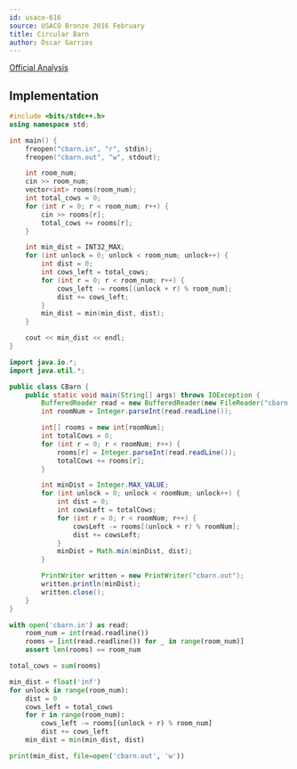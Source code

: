 ```yaml
---
id: usaco-616
source: USACO Bronze 2016 February
title: Circular Barn
author: Óscar Garries
---
```


[Official Analysis](http://www.usaco.org/current/data/sol_cbarn_bronze_feb16.html)

<LanguageSection>
<CPPSection>

## Implementation

```cpp
#include <bits/stdc++.h>
using namespace std;

int main() {
	freopen("cbarn.in", "r", stdin);
	freopen("cbarn.out", "w", stdout);

	int room_num;
	cin >> room_num;
	vector<int> rooms(room_num);
	int total_cows = 0;
	for (int r = 0; r < room_num; r++) {
		cin >> rooms[r];
		total_cows += rooms[r];
	}

	int min_dist = INT32_MAX;
	for (int unlock = 0; unlock < room_num; unlock++) {
		int dist = 0;
		int cows_left = total_cows;
		for (int r = 0; r < room_num; r++) {
			cows_left -= rooms[(unlock + r) % room_num];
			dist += cows_left;
		}
		min_dist = min(min_dist, dist);
	}

	cout << min_dist << endl;
}
```

</CPPSection>
<JavaSection>

```java
import java.io.*;
import java.util.*;

public class CBarn {
	public static void main(String[] args) throws IOException {
		BufferedReader read = new BufferedReader(new FileReader("cbarn.in"));
		int roomNum = Integer.parseInt(read.readLine());

		int[] rooms = new int[roomNum];
		int totalCows = 0;
		for (int r = 0; r < roomNum; r++) {
			rooms[r] = Integer.parseInt(read.readLine());
			totalCows += rooms[r];
		}

		int minDist = Integer.MAX_VALUE;
		for (int unlock = 0; unlock < roomNum; unlock++) {
			int dist = 0;
			int cowsLeft = totalCows;
			for (int r = 0; r < roomNum; r++) {
				cowsLeft -= rooms[(unlock + r) % roomNum];
				dist += cowsLeft;
			}
			minDist = Math.min(minDist, dist);
		}

		PrintWriter written = new PrintWriter("cbarn.out");
		written.println(minDist);
		written.close();
	}
}
```

</JavaSection>
<PySection>

```py
with open('cbarn.in') as read:
	room_num = int(read.readline())
	rooms = [int(read.readline()) for _ in range(room_num)]
	assert len(rooms) == room_num

total_cows = sum(rooms)

min_dist = float('inf')
for unlock in range(room_num):
	dist = 0
	cows_left = total_cows
	for r in range(room_num):
		cows_left -= rooms[(unlock + r) % room_num]
		dist += cows_left
	min_dist = min(min_dist, dist)

print(min_dist, file=open('cbarn.out', 'w'))
```

</PySection>
</LanguageSection>
